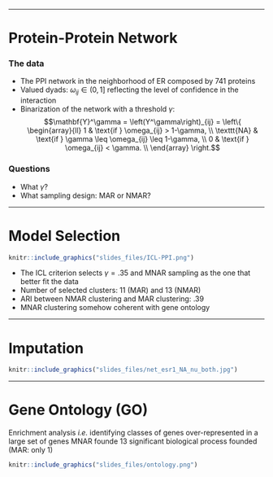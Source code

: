 
---

# Protein-Protein Network

### The data

- The PPI network in the neighborhood of ER composed by 741 proteins
- Valued dyads: $\omega_{ij} \in (0,1]$ reflecting the level of confidence in the interaction
-  Binarization of the network with a threshold $\gamma$:
$$\mathbf{Y}^\gamma = \left(Y^\gamma\right)_{ij} = \left\{
    \begin{array}{ll}
      1 & \text{if } \omega_{ij} > 1-\gamma, \\
      \texttt{NA} & \text{if } \gamma \leq \omega_{ij} \leq 1-\gamma, \\
      0 & \text{if } \omega_{ij} < \gamma. \\
    \end{array}
  \right.$$

### Questions

- What $\gamma$? 
- What sampling design: MAR or NMAR?

---

# Model Selection


```r
knitr::include_graphics("slides_files/ICL-PPI.png")
```

- The ICL criterion selects $\gamma = .35$ and MNAR sampling as the one that better fit the data
- Number of selected clusters: $11$ (MAR) and $13$ (NMAR)
- ARI between NMAR clustering and MAR clustering: $.39$
- MNAR clustering somehow coherent with gene ontology

---

# Imputation

```r
knitr::include_graphics("slides_files/net_esr1_NA_nu_both.jpg")
```
---

# Gene Ontology (GO)

Enrichment analysis *i.e.* identifying classes of genes over-represented in a large set of genes
MNAR founde $13$ significant biological process founded (MAR: only $1$)

```r
knitr::include_graphics("slides_files/ontology.png")
```
